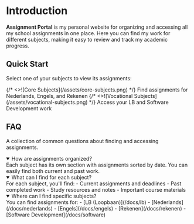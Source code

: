 
# Introduction

**Assignment Portal** is my personal website for organizing and accessing all my school assignments in one place. Here you can find my work for different subjects, making it easy to review and track my academic progress.

## Quick Start

Select one of your subjects to view its assignments:

<Cards num={2}>
  <Cards.Card arrow title="Core Subjects" href="/docs/core-subjects">
    {/* <>![Core Subjects](/assets/core-subjects.png)</> */}
    Find assignments for Nederlands, Engels, and Rekenen
  </Cards.Card>
  <Cards.Card
    arrow
    title="Vocational Subjects"
    href="/docs/vocational-subjects"
  >
    {/* <>![Vocational Subjects](/assets/vocational-subjects.png)</> */}
    Access your LB and Software Development work
  </Cards.Card>
</Cards>

## FAQ

A collection of common questions about finding and accessing assignments.

<details open>
  <summary className="mb-2">How are assignments organized?</summary>
  Each subject has its own section with assignments sorted by date. You can easily
  find both current and past work.
</details>

<details open>
  <summary className="mb-2">What can I find for each subject?</summary>
  For each subject, you'll find: - Current assignments and deadlines - Past completed
  work - Study resources and notes - Important course materials
</details>

<details open>
  <summary className="mb-2">Where can I find specific subjects?</summary>
  You can find assignments for: - [LB (Loopbaan)](/docs/lb) - [Nederlands](/docs/nederlands)
  - [Engels](/docs/engels) - [Rekenen](/docs/rekenen) - [Software Development](/docs/software)
</details>
